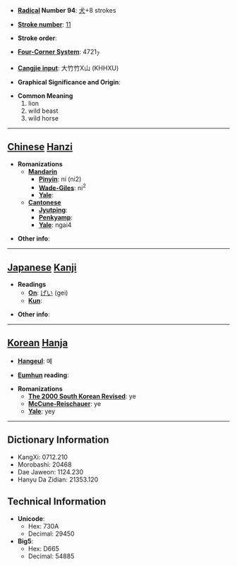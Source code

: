 * '''[[Wiktionary:Chinese radical index| Radical]] Number 94''': [[Wiktionary:Chinese radical index 犬|犬]]+8 strokes

* '''[[Wiktionary:Chinese total strokes index|Stroke number]]''': [[Wiktionary:Chinese total strokes index 11|11]]

* '''Stroke order''': 

* '''[[Wiktionary:Chinese four corner index|Four-Corner System]]''': 4721<sub>7</sub>

* '''[[Wiktionary:Chinese Cangjie index|Cangjie input]]''': 大竹竹X山 (KHHXU)

* '''Graphical Significance and Origin''': 

* '''Common Meaning'''
*#lion
*# wild beast
*# wild horse


----

== [[Chinese]] [[Hanzi]] ==

* '''Romanizations'''
** '''[[Mandarin]]'''
*** '''[[Pinyin]]''': ní (ni2)
*** '''[[Wade-Giles]]''': ni<sup>2</sup>
*** '''[[Yale]]''': 
** '''[[Cantonese]]'''
*** '''[[Jyutping]]''':
*** '''[[Penkyamp]]''': 
*** '''[[Yale]]''': ngai4

* '''Other info''': 

----

== [[Japanese]] [[Kanji]] ==

* '''Readings'''
** '''[[On]]''': [[げい]] (gei)
** '''[[Kun]]''': 

* '''Other info''':  

----

== [[Korean]] [[Hanja]] ==

* '''[[Hangeul]]''': 예

* '''[[Eumhun]] reading''': 

* '''Romanizations'''
** '''[[The 2000 South Korean Revised Romanization|The 2000 South Korean Revised]]''': ye
** '''[[McCune-Reischauer]]''': ye
** '''[[Yale]]''': yey

----

== Dictionary Information ==

* KangXi: 0712.210
* Morobashi: 20468
* Dae Jaweon: 1124.230
* Hanyu Da Zidian: 21353.120

== Technical Information ==

* '''Unicode''':
** Hex: 730A
** Decimal: 29450
* '''Big5''':
** Hex: D665
** Decimal: 54885